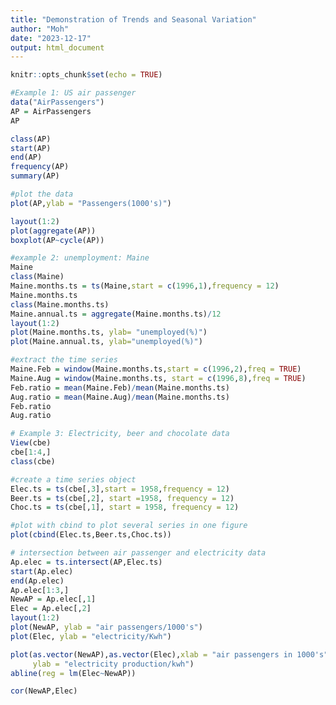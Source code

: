 ---
title: "Demonstration of Trends and Seasonal Variation"
author: "Moh"
date: "2023-12-17"
output: html_document
---

```{r setup, include=FALSE}
knitr::opts_chunk$set(echo = TRUE)
```

```{r}
#Example 1: US air passenger
data("AirPassengers")
AP = AirPassengers
AP
```


```{r}
class(AP)
start(AP)
end(AP)
frequency(AP)
summary(AP)
```

```{r}
#plot the data
plot(AP,ylab = "Passengers(1000's)")
```
```{r}
layout(1:2)
plot(aggregate(AP))
boxplot(AP~cycle(AP))
```


```{r}
#example 2: unemployment: Maine
Maine
class(Maine)
Maine.months.ts = ts(Maine,start = c(1996,1),frequency = 12)
Maine.months.ts
class(Maine.months.ts)
Maine.annual.ts = aggregate(Maine.months.ts)/12
layout(1:2)
plot(Maine.months.ts, ylab= "unemployed(%)")
plot(Maine.annual.ts, ylab="unemployed(%)")
```

```{r}
#extract the time series
Maine.Feb = window(Maine.months.ts,start = c(1996,2),freq = TRUE)
Maine.Aug = window(Maine.months.ts, start = c(1996,8),freq = TRUE)
Feb.ratio = mean(Maine.Feb)/mean(Maine.months.ts)
Aug.ratio = mean(Maine.Aug)/mean(Maine.months.ts)
Feb.ratio
Aug.ratio
```

```{r}
# Example 3: Electricity, beer and chocolate data
View(cbe)
cbe[1:4,]
class(cbe)
```

```{r}
#create a time series object
Elec.ts = ts(cbe[,3],start = 1958,frequency = 12)
Beer.ts = ts(cbe[,2], start =1958, frequency = 12)
Choc.ts = ts(cbe[,1], start = 1958, frequency = 12)
```


```{r}
#plot with cbind to plot several series in one figure
plot(cbind(Elec.ts,Beer.ts,Choc.ts))
```

```{r}
# intersection between air passenger and electricity data
Ap.elec = ts.intersect(AP,Elec.ts)
start(Ap.elec)
end(Ap.elec)
Ap.elec[1:3,]
NewAP = Ap.elec[,1]
Elec = Ap.elec[,2]
layout(1:2)
plot(NewAP, ylab = "air passengers/1000's")
plot(Elec, ylab = "electricity/Kwh")

plot(as.vector(NewAP),as.vector(Elec),xlab = "air passengers in 1000's",
     ylab = "electricity production/kwh")
abline(reg = lm(Elec~NewAP))

```

```{r}
cor(NewAP,Elec)
```

